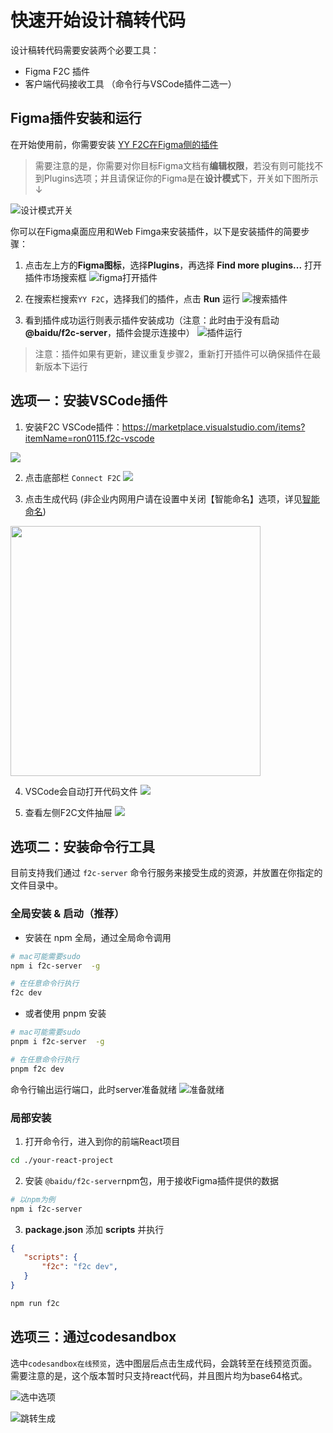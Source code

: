 # 快速开始设计稿转代码

设计稿转代码需要安装两个必要工具：
- Figma F2C 插件
- 客户端代码接收工具 （命令行与VSCode插件二选一）

## Figma插件安装和运行

在开始使用前，你需要安装 [YY F2C在Figma侧的插件](https://www.figma.com/community/plugin/1248187540929489451/yy-f2c)

> 需要注意的是，你需要对你目标Figma文档有**编辑权限**，若没有则可能找不到Plugins选项；并且请保证你的Figma是在**设计模式**下，开关如下图所示 ↓

![设计模式开关](https://hd-static.yystatic.com/8342535838666958.png)

你可以在Figma桌面应用和Web Fimga来安装插件，以下是安装插件的简要步骤：

1. 点击左上方的**Figma图标**，选择**Plugins**，再选择 **Find more plugins...** 打开插件市场搜索框
![figma打开插件](https://hd-static.yystatic.com/48193420301233036.jpeg)

2. 在搜索栏搜索``YY F2C``，选择我们的插件，点击 **Run** 运行
![搜索插件](https://hd-static.yystatic.com/8376572175789598.jpeg)

3. 看到插件成功运行则表示插件安装成功（注意：此时由于没有启动 **@baidu/f2c-server**，插件会提示连接中）
![插件运行](https://hd-static.yystatic.com/857517049047199.jpeg)

> 注意：插件如果有更新，建议重复步骤2，重新打开插件可以确保插件在最新版本下运行

## 选项一：安装VSCode插件

1. 安装F2C VSCode插件：https://marketplace.visualstudio.com/items?itemName=ron0115.f2c-vscode

![](https://hd-static.yystatic.com/6308569749806623.png)

2. 点击底部栏 `Connect F2C`
![](https://hd-static.yystatic.com/486802324725931.png)

3. 点击生成代码 (非企业内网用户请在设置中关闭【智能命名】选项，详见[智能命名](../code/ai.md))
<img src="https://hd-static.yystatic.com/8270721229826292.png" width="400"/>

4. VSCode会自动打开代码文件
![](https://hd-static.yystatic.com/6806002251705092.png)

5. 查看左侧F2C文件抽屉
![](https://hd-static.yystatic.com/8710561277619562.png)

## 选项二：安装命令行工具

目前支持我们通过 `f2c-server` 命令行服务来接受生成的资源，并放置在你指定的文件目录中。

### 全局安装 & 启动（推荐）

- 安装在 npm 全局，通过全局命令调用
```bash
# mac可能需要sudo
npm i f2c-server  -g

# 在任意命令行执行
f2c dev
```

- 或者使用 pnpm 安装
```bash
# mac可能需要sudo
pnpm i f2c-server  -g

# 在任意命令行执行
pnpm f2c dev
```

命令行输出运行端口，此时server准备就绪
![准备就绪](https://hd-static.yystatic.com/964683369748838.png)

### 局部安装
1. 打开命令行，进入到你的前端React项目
```bash
cd ./your-react-project
```

2. 安装 `@baidu/f2c-server`npm包，用于接收Figma插件提供的数据
```bash
# 以npm为例
npm i f2c-server
```

3. **package.json** 添加 **scripts** 并执行
```json
{
   "scripts": {
       "f2c": "f2c dev",
   }
}
```
```bash
npm run f2c
```

## 选项三：通过codesandbox

选中`codesandbox在线预览`，选中图层后点击生成代码，会跳转至在线预览页面。需要注意的是，这个版本暂时只支持react代码，并且图片均为base64格式。

![选中选项](https://hd-static.yystatic.com/4675629343524954.jpeg)

![跳转生成](https://hd-static.yystatic.com/4967546359660171.jpeg)